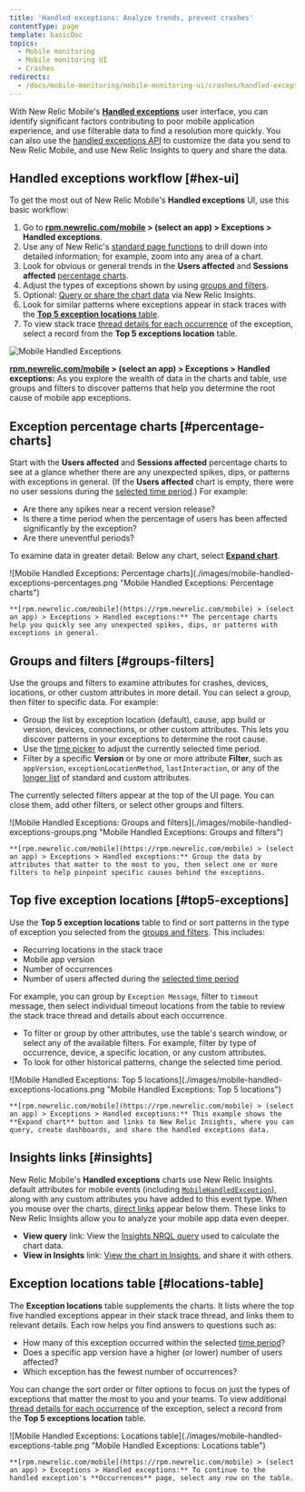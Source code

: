 ```yaml
---
title: 'Handled exceptions: Analyze trends, prevent crashes'
contentType: page
template: basicDoc
topics:
  - Mobile monitoring
  - Mobile monitoring UI
  - Crashes
redirects:
  - /docs/mobile-monitoring/mobile-monitoring-ui/crashes/handled-exceptions-prevent-crashes
---
```


With New Relic Mobile's [**Handled exceptions**](/docs/mobile-monitoring/mobile-monitoring-ui/crashes/introduction-mobile-handled-exceptions) user interface, you can identify significant factors contributing to poor mobile application experience, and use filterable data to find a resolution more quickly. You can also use the [handled exceptions API](/docs/mobile-monitoring/mobile-monitoring-ui/crashes/introduction-mobile-handled-exceptions#hex-api) to customize the data you send to New Relic Mobile, and use New Relic Insights to query and share the data.

## Handled exceptions workflow [#hex-ui]

To get the most out of New Relic Mobile's **Handled exceptions** UI, use this basic workflow:

1. Go to **[rpm.newrelic.com/mobile](https://rpm.newrelic.com/mobile) > (select an app) > Exceptions > Handled exceptions**.
2. Use any of New Relic's [standard page functions](/docs/data-analysis/user-interface-functions/view-your-data/standard-page-functions) to drill down into detailed information; for example, zoom into any area of a chart.
3. Look for obvious or general trends in the **Users affected** and **Sessions affected** [percentage charts](#percentage-charts).
4. Adjust the types of exceptions shown by using [groups and filters](#groups-filters).
5. Optional: [Query or share the chart data](#insights) via New Relic Insights.
6. Look for similar patterns where exceptions appear in stack traces with the [**Top 5 exception locations** table](#top5-exceptions).
7. To view stack trace [thread details for each occurrence](/docs/mobile-monitoring/mobile-monitoring-ui/crashes/handled-exceptions-occurrences) of the exception, select a record from the **Top 5 exceptions location** table.

![Mobile Handled Exceptions](./images/mobile-handled-exceptions-ui.png "Mobile Handled Exceptions")

**[rpm.newrelic.com/mobile](https://rpm.newrelic.com/mobile) > (select an app) > Exceptions > Handled exceptions:** As you explore the wealth of data in the charts and table, use groups and filters to discover patterns that help you determine the root cause of mobile app exceptions.

## Exception percentage charts [#percentage-charts]

Start with the **Users affected** and **Sessions affected** percentage charts to see at a glance whether there are any unexpected spikes, dips, or patterns with exceptions in general. (If the **Users affected** chart is empty, there were no user sessions during the [selected time period](/docs/apm/new-relic-apm/ui-functions/time-picker-setting-time-periods-view-data).) For example:

* Are there any spikes near a recent version release?
* Is there a time period when the percentage of users has been affected significantly by the exception?
* Are there uneventful periods?

To examine data in greater detail: Below any chart, select [**Expand chart**](#top5-image).

<CollapserGroup>
  <Collapser
    id="percentage-charts-image"
    title="Exception percentage charts example"
  >
    ![Mobile Handled Exceptions: Percentage charts](./images/mobile-handled-exceptions-percentages.png "Mobile Handled Exceptions: Percentage charts")

    **[rpm.newrelic.com/mobile](https://rpm.newrelic.com/mobile) > (select an app) > Exceptions > Handled exceptions:** The percentage charts help you quickly see any unexpected spikes, dips, or patterns with exceptions in general.
  </Collapser>
</CollapserGroup>

## Groups and filters [#groups-filters]

Use the groups and filters to examine attributes for crashes, devices, locations, or other custom attributes in more detail. You can select a group, then filter to specific data. For example:

* Group the list by exception location (default), cause, app build or version, devices, connections, or other custom attributes. This lets you discover patterns in your exceptions to determine the root cause.
* Use the [time picker](/docs/apm/new-relic-apm/ui-functions/time-picker-setting-time-periods-view-data) to adjust the currently selected time period.
* Filter by a specific **Version** or by one or more attribute **Filter**, such as `appVersion`, `exceptionLocationMethod`, `lastInteraction`, or any of the [longer list](/docs/insights/insights-data-sources/default-data/mobile-events-attributes) of standard and custom attributes.

The currently selected filters appear at the top of the UI page. You can close them, add other filters, or select other groups and filters.

<CollapserGroup>
  <Collapser
    id="groups-filters-image"
    title="Groups and filters example"
  >
    ![Mobile Handled Exceptions: Groups and filters](./images/mobile-handled-exceptions-groups.png "Mobile Handled Exceptions: Groups and filters")

    **[rpm.newrelic.com/mobile](https://rpm.newrelic.com/mobile) > (select an app) > Exceptions > Handled exceptions:** Group the data by attributes that matter to the most to you, then select one or more filters to help pinpoint specific causes behind the exceptions.
  </Collapser>
</CollapserGroup>

## Top five exception locations [#top5-exceptions]

Use the **Top 5 exception locations** table to find or sort patterns in the type of exception you selected from the [groups and filters](#groups-filters). This includes:

* Recurring locations in the stack trace
* Mobile app version
* Number of occurrences
* Number of users affected during the [selected time period](/docs/apm/new-relic-apm/ui-functions/time-picker-setting-time-periods-view-data)

For example, you can group by `Exception Message`, filter to `timeout` message, then select individual timeout locations from the table to review the stack trace thread and details about each occurrence.

* To filter or group by other attributes, use the table's search window, or select any of the available filters. For example, filter by type of occurrence, device, a specific location, or any custom attributes.
* To look for other historical patterns, change the selected time period.

<CollapserGroup>
  <Collapser
    id="top5-image"
    title="Top five exception locations example"
  >
    ![Mobile Handled Exceptions: Top 5 locations](./images/mobile-handled-exceptions-locations.png "Mobile Handled Exceptions: Top 5 locations")

    **[rpm.newrelic.com/mobile](https://rpm.newrelic.com/mobile) > (select an app) > Exceptions > Handled exceptions:** This example shows the **Expand chart** button and links to New Relic Insights, where you can query, create dashboards, and share the handled exceptions data.
  </Collapser>
</CollapserGroup>

## Insights links [#insights]

New Relic Mobile's **Handled exceptions** charts use New Relic Insights default attributes for mobile events (including [`MobileHandledException`](/docs/insights/insights-data-sources/default-data/mobile-events-attributes#mobilehandledexception-attributes)), along with any custom attributes you have added to this event type. When you mouse over the charts, [direct links](#top5-image) appear below them. These links to New Relic Insights allow you to analyze your mobile app data even deeper.

* **View query** link: View the [Insights NRQL query](/docs/insights/new-relic-insights/using-new-relic-query-language/using-nrql) used to calculate the chart data.
* **View in Insights** link: [View the chart in Insights](/docs/insights/new-relic-insights/using-insights-interface/query-page-creating-editing-nrql-queries), and share it with others.

## Exception locations table [#locations-table]

The **Exception locations** table supplements the charts. It lists where the top five handled exceptions appear in their stack trace thread, and links them to relevant details. Each row helps you find answers to questions such as:

* How many of this exception occurred within the selected [time period](#time-period)?
* Does a specific app version have a higher (or lower) number of users affected?
* Which exception has the fewest number of occurrences?

You can change the sort order or filter options to focus on just the types of exceptions that matter the most to you and your teams. To view additional [thread details for each occurrence](/docs/mobile-monitoring/mobile-monitoring-ui/crashes/handled-exceptions-occurrences) of the exception, select a record from the **Top 5 exceptions location** table.

<CollapserGroup>
  <Collapser
    id="table-image"
    title="Exception locations table example"
  >
    ![Mobile Handled Exceptions: Locations table](./images/mobile-handled-exceptions-table.png "Mobile Handled Exceptions: Locations table")

    **[rpm.newrelic.com/mobile](https://rpm.newrelic.com/mobile) > (select an app) > Exceptions > Handled exceptions:** To continue to the handled exception's **Occurrences** page, select any row on the table.
  </Collapser>
</CollapserGroup>
